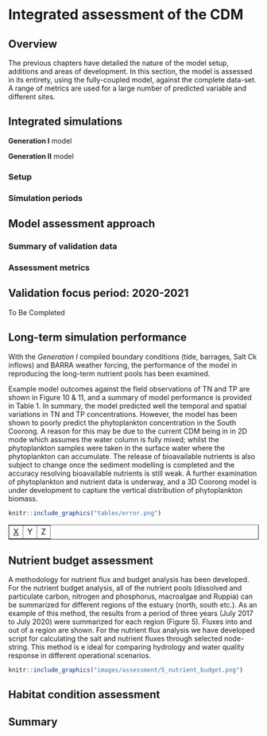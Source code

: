 # Integrated assessment of the CDM

## Overview

The previous chapters have detailed the nature of the model setup, additions and areas of development. In this section, the model is assessed in its entirety, using the fully-coupled model, against the complete data-set. A range of metrics are used for a large number of predicted variable and different sites.

## Integrated simulations

**Generation I** model

**Generation II** model


### Setup

### Simulation periods

## Model assessment approach

### Summary of validation data

### Assessment metrics

## Validation focus period: 2020-2021

To Be Completed

## Long-term simulation performance

With the *Generation I* compiled boundary conditions (tide, barrages, Salt Ck inflows) and BARRA weather forcing, the performance of the model in reproducing the long-term nutrient pools has been examined.

Example model outcomes against the field observations of TN and TP are shown in Figure 10 & 11, and a summary of model performance is provided in Table 1. In summary, the model predicted well the temporal and spatial variations in TN and TP concentrations. However, the model has been shown to poorly predict the phytoplankton concentration in the South Coorong. A reason for this may be due to the current CDM being in in 2D mode which assumes the water column is fully mixed; whilst the phytoplankton samples were taken in the surface water where the phytoplankton can accumulate. The release of bioavailable nutrients is also subject to change once the sediment modelling is completed and the accuracy resolving bioavailable nutrients is still weak. A further examination of phytoplankton and nutrient data is underway, and a 3D Coorong model is under development to capture the vertical distribution of phytoplankton biomass.


```r

knitr::include_graphics("tables/error.png")

```

<table width="200" border="1" class="table">
    <tr>
        <td><a href="HTML/test.html">X</a></td>
        <td>Y</td>
        <td>Z</td>
    </tr>
</table>



## Nutrient budget assessment

A methodology for nutrient flux and budget analysis has been developed. For the nutrient budget analysis, all of the nutrient pools (dissolved and particulate carbon, nitrogen and phosphorus, macroalgae and Ruppia) can be summarized for different regions of the estuary (north, south etc.). As an example of this method, the results from a period of three years (July 2017 to July 2020) were summarized for each region (Figure 5). Fluxes into and out of a region are shown. For the nutrient flux analysis we have developed script for calculating the salt and nutrient fluxes through selected node-string. This method is e ideal for comparing hydrology and water quality response in different operational scenarios.


```r

knitr::include_graphics("images/assessment/5_nutrient_budget.png")

```

## Habitat condition assessment

## Summary
